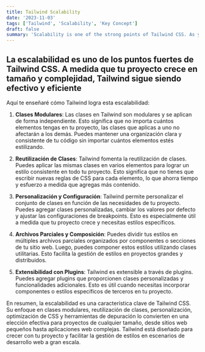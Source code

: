 ```yaml
---
title: Tailwind Scalability
date: '2023-11-03'
tags: ['Tailwind', 'Scalability', 'Key Concept']
draft: false
summary: 'Scalability is one of the strong points of Tailwind CSS. As your project grows in size and complexity, Tailwind remains effective and efficient'
---
```


## La escalabilidad es uno de los puntos fuertes de Tailwind CSS. A medida que tu proyecto crece en tamaño y complejidad, Tailwind sigue siendo efectivo y eficiente

Aquí te enseñaré cómo Tailwind logra esta escalabilidad:

1. **Clases Modulares**: Las clases en Tailwind son modulares y se aplican de forma independiente. Esto significa que no importa cuántos elementos tengas en tu proyecto, las clases que aplicas a uno no afectarán a los demás. Puedes mantener una organización clara y consistente de tu código sin importar cuántos elementos estés estilizando.

2. **Reutilización de Clases**: Tailwind fomenta la reutilización de clases. Puedes aplicar las mismas clases en varios elementos para lograr un estilo consistente en todo tu proyecto. Esto significa que no tienes que escribir nuevas reglas de CSS para cada elemento, lo que ahorra tiempo y esfuerzo a medida que agregas más contenido.

3. **Personalización y Configuración**: Tailwind permite personalizar el conjunto de clases en función de las necesidades de tu proyecto. Puedes agregar clases personalizadas, cambiar los valores por defecto y ajustar las configuraciones de breakpoints. Esto es especialmente útil a medida que tu proyecto crece y necesitas estilos específicos.

4. **Archivos Parciales y Composición**: Puedes dividir tus estilos en múltiples archivos parciales organizados por componentes o secciones de tu sitio web. Luego, puedes componer estos estilos utilizando clases utilitarias. Esto facilita la gestión de estilos en proyectos grandes y distribuidos.

5. **Extensibilidad con Plugins**: Tailwind es extensible a través de plugins. Puedes agregar plugins que proporcionen clases personalizadas y funcionalidades adicionales. Esto es útil cuando necesitas incorporar componentes o estilos específicos de terceros en tu proyecto.

En resumen, la escalabilidad es una característica clave de Tailwind CSS. Su enfoque en clases modulares, reutilización de clases, personalización, optimización de CSS y herramientas de depuración lo convierten en una elección efectiva para proyectos de cualquier tamaño, desde sitios web pequeños hasta aplicaciones web complejas. Tailwind está diseñado para crecer con tu proyecto y facilitar la gestión de estilos en escenarios de desarrollo web a gran escala.
